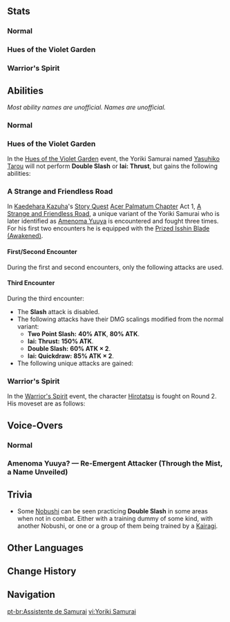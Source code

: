 {{Enemy Infobox
|image    = Enemy Yoriki Samurai Icon.png
|type     = Quest Enemies
|group    = Shogunate Samurai
|family   = Other Human Factions
|faction  = Shogun's Army
|ability1 = Directional Shield
|ability2 = Vacuum Field
|dmgtype  = Physical
|dmgtype2 = Electro
|weakpoint = yes
}}
{{Enemy Intro|name='''Yoriki Samurai'''}}

==Stats==
===Normal===
{{Enemy Stats
|phys_res  = -20%

|hp_ratio  = 3.6
|hp_type   = 2
|atk_ratio = 2.4
}}

===Hues of the Violet Garden===
{{Enemy Stats
|res1      = Normal
|phys_res  = &minus;20%

|res2      = Buffed
|phys_res2 = 60%

|hp_ratio  = 6.4
|hp_type   = 2
|atk_ratio = 1.2
|hide_notes = 1
}}

===Warrior's Spirit===
{{Enemy Stats
|phys_res  = &minus;20%

|hp_ratio  = 9.0562426383981
|hp_type   = 2
|atk_ratio = 1.2
|atk_type  = 2
|hide_notes = 1
}}

==Abilities==
''Most ability names are unofficial.''
''Names are unofficial.''

===Normal===
{{Enemy Attacks
|name_1 = Slash
|desc_1 = Performs a quick upward or downward close-range slash, dealing '''100% ATK''' as {{Color|Physical DMG}}.
|file_1 = Yoriki Samurai Slash Up
|caption_1 = Upward
|file_1_2 = Yoriki Samurai Slash Down
|caption_1_2 = Downward

|name_2 = Double Slash
|desc_2 = Lowers their katana and performs two sweeps with their katana, dealing '''75% ATK × 2''' as {{Color|Physical DMG}}.

|name_3 = Two Point Slash
|desc_3 = Raises their katana high and performs two slashes, dealing '''50% ATK''' and '''100% ATK''' as {{Color|Physical DMG}}.
|file_3 = Yoriki Samurai Two Point Slash

|name_4 = Iai: Quickdraw
|file_4 = Yoriki Samurai Slash Combo
|desc_4 = Unsheathes their katana to unleash a flurry of slashes, dealing '''106.25% ATK × 2''' as {{Color|Physical DMG}}.

|name_5 = Sword Thrust
|desc_5 = Lunges toward the player with their katana, dealing DMG along their path. The windup time before the charge is different depending on the variant used.
* '''Iai: Thrust:''' Readies their weapon on the hilt before dash-slashing at the player, dealing '''125% ATK''' as {{Color|Physical DMG}}.
* '''Sword Charge:''' Points their blade towards the player and quickly charges towards them, dealing '''100% ATK''' as {{Color|Physical DMG}}.
|file_5 = Yoriki Samurai Sword Lunge 1
|caption_5 = Iai: Thrust
|file_5_2 = Yoriki Samurai Sword Lunge 2
|caption_5_2 = Sword Charge

|name_6 = Block
|desc_6 = Assumes a defensive stance either by holding the katana up by the hilt or with one hand on the blade, temporarily blocking attacks from the direction they're facing. If attacked enough, the block will break.

|name_7 = Dodge
|desc_7 = Jumps backwards, away from the player.
}}

===Hues of the Violet Garden===
In the [[Hues of the Violet Garden/Clash of Lone Blades|Hues of the Violet Garden]] event, the Yoriki Samurai named [[Yasuhiko Tarou]] will not perform '''Double Slash''' or '''Iai: Thrust''', but gains the following abilities:

{{Enemy Attacks
|name_1 = RES Increase
|desc_1 = Swings their blade to taunt the player and gains a '''80%''' increase in [[Physical RES]]. This state will expire after 10s, or when the player performs a Perfect Parry against their '''Strong Counterattack'''.
|file_1 = Yoriki Samurai Event DEF Increase

|name_2 = Strong Counterattack
|desc_2 = If attacked continuously, performs two slashes, dealing '''40% ATK''' and '''80% ATK''' as {{Color|Physical DMG}}.
|file_2 = Yoriki Samurai Event Strong Counterattack
}}

===A Strange and Friendless Road===
In [[Kaedehara Kazuha]]'s [[Story Quest]] [[Acer Palmatum Chapter]] Act 1, [[A Strange and Friendless Road]], a unique variant of the Yoriki Samurai who is later identified as [[Amenoma Yuuya]] is encountered and fought three times. For his first two encounters he is equipped with the [[Prized Isshin Blade (Awakened)]].

====First/Second Encounter====
During the first and second encounters, only the following attacks are used.
{{Enemy Attacks
|name_1 = Superdash
|desc_1 = Points his blade towards the player and performs an extremely fast forward lunge, dealing '''100% ATK''' as {{Color|Physical DMG}} along their path.
|file_1 = Yoriki Samurai Quest Superdash

|name_2 = Slash
|desc_2 = Performs a quick upward or downward close-range slash, dealing '''80% ATK''' as {{Color|Physical DMG}}. This attack is only used during the first encounter.
|file_2 = Yoriki Samurai Quest Slash Up
|caption_2 = Upward
|file_2_2 = Yoriki Samurai Quest Slash Down
|caption_2_2 = Downward

|name_3 = Two Point Slash
|desc_3 = Performs two slashes, dealing '''50% ATK''' and '''100% ATK''' as {{Color|Physical DMG}}. This attack is only used during the second encounter.
|file_3 = Yoriki Samurai Quest Slash Combo

|name_4 = Kazuha Slash
|desc_4 = Sheathes his blade and [[Vacuum Field|sucks]] in nearby players before performing a sweeping slash, creating an Autumn Whirlwind field infused with {{Electro}} akin to Kaedehara Kazuha's [[Kazuha Slash]]. The field deals '''37.5% ATK''' as {{Color|Electro DMG}} once every second 5 times. This attack is only used during the first and second encounter.
|file_4 = Yoriki Samurai Quest Kazuha Slash
}}

====Third Encounter====
During the third encounter:
* The '''Slash''' attack is disabled.
* The following attacks have their DMG scalings modified from the normal variant:
** '''Two Point Slash:''' '''40% ATK''', '''80% ATK'''.
** '''Iai: Thrust:''' '''150% ATK'''.
** '''Double Slash:''' '''60% ATK × 2'''.
** '''Iai: Quickdraw:''' '''85% ATK × 2'''.
* The following unique attacks are gained:
{{Enemy Attacks
|name_1 = Leaping Strike Combo
|desc_1 = Leaps high towards the player's location and perform a downwards strike, dealing '''120% ATK''' as {{Color|Physical DMG}} and follows up with '''Two Point Slash'''.
|file_1 = Yoriki Samurai Quest Leaping Strike Combo

|name_2 = Two Point Slash Combo
|desc_2 = Slowly slashes at the player two times, dealing '''70% ATK × 2''' as {{Color|Physical DMG}} and follows up immediately with '''Double Slash''' after the second slash.
|file_2 = Yoriki Samurai Quest Two Point Slash Combo
}}

===Warrior's Spirit===
In the [[Warrior's Spirit]] event, the character [[Hirotatsu]] is fought on Round 2. His moveset are as follows:
{{Enemy Attacks
|name_1 = Two Point Slash
|desc_1 = Raises their katana high and performs two slashes, dealing '''40% ATK''' and '''80% ATK''' as {{Color|Physical DMG}}. This attack is repeated 2/2/8 times in succession in Normal/Hard/Pro difficulties respectively.
|file_1 = Yoriki Samurai Event 2 Two Point Slash

|name_2 = Slash
|desc_2 = Performs a quick upward or downward close-range slash, dealing '''80% ATK''' as {{Color|Physical DMG}}. This attack is only used in Normal difficulty.
|file_2 = Yoriki Samurai Event 2 Slash Up
|caption_2 = Upward
|file_2_2 = Yoriki Samurai Event 2 Slash Down
|caption_2_2 = Downward

|name_3 = Leaping Strike Combo
|desc_3 = Leaps high towards the player's location and perform a downwards strike, dealing '''120% ATK''' as {{Color|Physical DMG}} and follows up with 1 '''Two Point Slash'''. This attack is only used in Hard and Pro difficulties.
|file_3 = Yoriki Samurai Event 2 Leaping Strike Combo

|name_4 = Ultimate Technique: Iai: Quickdraw
|desc_4 = Unsheathes their katana to unleash a flurry of slashes, dealing '''85% ATK × 2''' as {{Color|Physical DMG}}. [[Parry]]ing this attack will trigger a counterattack.
|file_4 = Yoriki Samurai Event 2 Iai Quickdraw
|file_4_2 = Yoriki Samurai Event 2 Iai Quickdraw 2
|caption_4_2 = Parried
}}

==Voice-Overs==
{{Stub|Missing Chinese, Japanese and Korean transcriptions.[[Category:VO Chinese Romanization Missing]][[Category:VO Japanese Romanization Missing]][[Category:VO Korean Romanization Missing]]}}
===Normal===
{{VO/Enemy
|enemy                   = Yoriki Samurai
|vo_01_00_title          = Entering Battle
|vo_01_01_file           = VO {lang}{name} - Teach Me A Lesson.ogg
|vo_01_01_tx_en          = Teach me a lesson.
|vo_01_01_tx_zh          = 向阁下讨教。
|vo_01_01_tx_ja          = {{tx}}
|vo_01_01_tx_ko          = 한 수 배우고 싶군
|vo_01_02_file           = VO {lang}{name} - Brace Yourself.ogg
|vo_01_02_tx_en          = Brace yourself.
|vo_01_02_tx_zh          = 要上了！
|vo_01_02_tx_ja          = {{tx}}
|vo_01_02_tx_ko          = 간다

|vo_02_00_title          = Sword Charge Initiation
|vo_02_01_file           = VO {lang}{name} - Show Me What Youve Got.ogg
|vo_02_01_tx_en          = Show me what you've got!
|vo_02_01_tx_zh          = 讨教！
|vo_02_01_tx_ja          = {{tx}}
|vo_02_01_tx_ko          = 실력을 보여줘라!

|vo_03_00_title          = Sword Charge/Upward Slash
|vo_03_01_tx_en          = {{A|VO Yoriki Samurai - Upward Slash 01.ogg}} {{A|VO Yoriki Samurai - Upward Slash 02.ogg}} {{A|VO Yoriki Samurai - Upward Slash 03.ogg}} {{A|VO Yoriki Samurai - Upward Slash 04.ogg}} {{A|VO Yoriki Samurai - Upward Slash 05.ogg}}
|vo_03_01_tx_zh          = {{A|VO ZH Yoriki Samurai - Upward Slash 01.ogg}} {{A|VO ZH Yoriki Samurai - Upward Slash 02.ogg}} {{A|VO ZH Yoriki Samurai - Upward Slash 03.ogg}} {{A|VO ZH Yoriki Samurai - Upward Slash 04.ogg}} {{A|VO ZH Yoriki Samurai - Upward Slash 05.ogg}}
|vo_03_01_tx_ja          = {{A|VO JA Yoriki Samurai - Upward Slash 01.ogg}} {{A|VO JA Yoriki Samurai - Upward Slash 02.ogg}} {{A|VO JA Yoriki Samurai - Upward Slash 03.ogg}} {{A|VO JA Yoriki Samurai - Upward Slash 04.ogg}} {{A|VO JA Yoriki Samurai - Upward Slash 05.ogg}}
|vo_03_01_tx_ko          = {{A|VO KO Yoriki Samurai - Upward Slash 01.ogg}} {{A|VO KO Yoriki Samurai - Upward Slash 02.ogg}} {{A|VO KO Yoriki Samurai - Upward Slash 03.ogg}} {{A|VO KO Yoriki Samurai - Upward Slash 04.ogg}} {{A|VO KO Yoriki Samurai - Upward Slash 05.ogg}}

|vo_04_00_title          = Downward Slash
|vo_04_01_tx_en          = {{A|VO Yoriki Samurai - Downward Slash 01.ogg}} {{A|VO Yoriki Samurai - Downward Slash 02.ogg}} {{A|VO Yoriki Samurai - Downward Slash 03.ogg}}
|vo_04_01_tx_zh          = {{A|VO ZH Yoriki Samurai - Downward Slash 01.ogg}} {{A|VO ZH Yoriki Samurai - Downward Slash 02.ogg}} {{A|VO ZH Yoriki Samurai - Downward Slash 03.ogg}}
|vo_04_01_tx_ja          = {{A|VO JA Yoriki Samurai - Downward Slash 01.ogg}} {{A|VO JA Yoriki Samurai - Downward Slash 02.ogg}} {{A|VO JA Yoriki Samurai - Downward Slash 03.ogg}}
|vo_04_01_tx_ko          = {{A|VO KO Yoriki Samurai - Downward Slash 01.ogg}} {{A|VO KO Yoriki Samurai - Downward Slash 02.ogg}} {{A|VO KO Yoriki Samurai - Downward Slash 03.ogg}}

|vo_05_00_title          = Iai: Thrust
|vo_05_01_file           = VO {lang}{name} - Iai Thrust.ogg
|vo_05_01_tx_en          = Hah!
|vo_05_01_tx_zh          = {{tx}}
|vo_05_01_tx_ja          = {{tx}}
|vo_05_01_tx_ko          = {{tx}}

|vo_06_00_title          = Iai: Quickdraw
|vo_06_01_file           = VO {lang}{name} - Watch Your Step.ogg
|vo_06_01_tx_en          = Watch your step!
|vo_06_01_tx_zh          = 留意啊，阁下。
|vo_06_01_tx_ja          = {{tx}}
|vo_06_01_tx_ko          = 조심해야 할 거야
|vo_06_02_file           = VO {lang}{name} - Allow Me To Strike First.ogg
|vo_06_02_tx_en          = Allow me... To strike first!
|vo_06_02_tx_zh          = 在下，先攻！
|vo_06_02_tx_ja          = {{tx}}
|vo_06_02_tx_ko          = 내가 먼저 공격하지

|vo_07_00_title          = Two Point Slash
|vo_07_01_file           = VO {lang}{name} - Clear Cut.ogg
|vo_07_01_tx_en          = Clear cut!
|vo_07_01_tx_zh          = 两断！
|vo_07_01_tx_ja          = {{tx}}
|vo_07_01_tx_ko          = 갈라져라!
|vo_07_02_file           = VO {lang}{name} - Slash.ogg
|vo_07_02_tx_en          = Slash!
|vo_07_02_tx_zh          = 斩！
|vo_07_02_tx_ja          = {{tx}}
|vo_07_02_tx_ko          = 참격!

|vo_08_00_title          = Double Slash
|vo_08_01_file           = VO {lang}{name} - A Worthy Opponent.ogg
|vo_08_01_tx_en          = A worthy opponent.
|vo_08_01_tx_zh          = 阁下果然高强！
|vo_08_01_tx_ja          = {{tx}}
|vo_08_01_tx_ko          = 제법이군!
|vo_08_02_file           = VO {lang}{name} - Ill Spare Nothing.ogg
|vo_08_02_tx_en          = I'll spare nothing.
|vo_08_02_tx_zh          = {{tx}}
|vo_08_02_tx_ja          = {{tx}}
|vo_08_02_tx_ko          = {{tx}}

|vo_09_00_title          = Blocking
|vo_09_01_file           = VO {lang}{name} - Dont Hold Back.ogg
|vo_09_01_tx_en          = Don't hold back.
|vo_09_01_tx_zh          = 堂堂正正地决斗吧！
|vo_09_01_tx_ja          = {{tx}}
|vo_09_01_tx_ko          = 내게 가까이 오는게… 두렵나?
|vo_09_02_file           = VO {lang}{name} - I Dare You.ogg
|vo_09_02_tx_en          = I dare you!
|vo_09_02_tx_zh          = 不敢接近在下吗？
|vo_09_02_tx_ja          = {{tx}}
|vo_09_02_tx_ko          = 정정당당하게 결투하지

|vo_10_00_title          = Staggered
|vo_10_01_tx_en          = {{A|VO Yoriki Samurai - Staggered 01.ogg}} {{A|VO Yoriki Samurai - Staggered 02.ogg}} {{A|VO Yoriki Samurai - Staggered 03.ogg}}
|vo_10_01_tx_zh          = {{A|VO ZH Yoriki Samurai - Staggered 01.ogg}} {{A|VO ZH Yoriki Samurai - Staggered 02.ogg}} {{A|VO ZH Yoriki Samurai - Staggered 03.ogg}}
|vo_10_01_tx_ja          = {{A|VO JA Yoriki Samurai - Staggered 01.ogg}} {{A|VO JA Yoriki Samurai - Staggered 02.ogg}} {{A|VO JA Yoriki Samurai - Staggered 03.ogg}}
|vo_10_01_tx_ko          = {{A|VO KO Yoriki Samurai - Staggered 01.ogg}} {{A|VO KO Yoriki Samurai - Staggered 02.ogg}} {{A|VO KO Yoriki Samurai - Staggered 03.ogg}}

|vo_11_00_title          = Defeated
|vo_11_01_file           = VO {lang}{name} - I Need To Train Harder.ogg
|vo_11_01_tx_en          = I need to... train harder...
|vo_11_01_tx_zh          = 还需…修行…
|vo_11_01_tx_ja          = {{tx}}
|vo_11_01_tx_ko          = 수행이… 부족해…
|vo_11_02_file           = VO {lang}{name} - Ive Been Bested Well.ogg
|vo_11_02_tx_en          = I've been... bested...
|vo_11_02_tx_zh          = 是我…输了…
|vo_11_02_tx_ja          = {{tx}}
|vo_11_02_tx_ko          = 내가… 졌군…
}}

===Amenoma Yuuya? &mdash; Re-Emergent Attacker (Through the Mist, a Name Unveiled)===
{{VO/Enemy
|enemy                   = Yoriki Samurai
|vo_01_00_title          = Superdash
|vo_01_01_file           = VO {lang}{name} - Submit To Me.ogg
|vo_01_01_tx_en          = Submit to me!
|vo_01_01_tx_zh          = 顺从于我！
|vo_01_01_tx_ja          = {{tx}}
|vo_01_01_tx_ko          = 순순히 복종해

|vo_02_00_title          = Kazuha Slash
|vo_02_01_file           = VO {lang}{name} - Join Me And Sever That Divine Light.ogg
|vo_02_01_tx_en          = Join me, and sever that divine light!
|vo_02_01_tx_zh          = 和我一起，去斩破天光！
|vo_02_01_tx_ja          = {{tx}}
|vo_02_01_tx_ko          = 나와 함께… 천광을 베어내는 거야!

|vo_03_00_title          = Two Point Slash
|vo_03_01_file           = VO {lang}{name} - We Shall Rewrite History.ogg
|vo_03_01_tx_en          = We shall rewrite history!
|vo_03_01_tx_zh          = 我们必须改写历史！
|vo_03_01_tx_ja          = {{tx}}
|vo_03_01_tx_ko          = 우리가… 역사를 바꿔 써야한다!
}}

==Trivia==
*Some [[Nobushi]] can be seen practicing '''Double Slash''' in some areas when not in combat. Either with a training dummy of some kind, with another Nobushi, or one or a group of them being trained by a [[Kairagi]].

==Other Languages==
{{Other Languages
|en       = Yoriki Samurai
|zhs      = 寄骑武士
|zhs_rm   = Jìqí Wǔshì
|zht      = 寄騎武士
|zht_rm   = Jìqí Wǔshì
|zh_tl    = Yoriki Samurai{{Sino|zh|ja}}
|ja       = 寄騎武士
|ja_rm    = Yoriki Bushi
|ja_tl    = Yoriki Samurai
|ko       = 요리키 무사
|ko_tl    = Yoriki Samurai
|es       = Asistente de Samurái
|es_tl    = Samurai's Assistant
|fr       = Samouraï yoriki
|fr_tl    = Yoriki Samurai
|ru       = Самурай-ёрики
|ru_tl    = Yoriki Samurai
|th       = Yoriki Samurai
|vi       = Yoriki Samurai
|de       = Yoriki-Samurai
|de_tl    = Yoriki Samurai
|id       = Yoriki Samurai
|pt       = Assistente de Samurai
|pt_tl    = Samurai's Assistant
|tr       = Yoriki Samurayı
|tr_tl    = 
|it       = Samurai Yoriki
|it_tl    = Yoriki Samurai
}}

==Change History==
{{Change History|2.0}}

==Navigation==
{{Enemy Navbox|Special}}

[[pt-br:Assistente de Samurai]]
[[vi:Yoriki Samurai]]